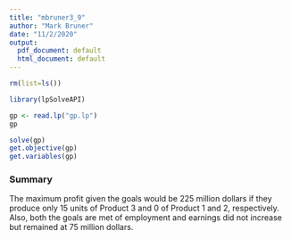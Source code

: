 ```yaml
---
title: "mbruner3_9"
author: "Mark Bruner"
date: "11/2/2020"
output:
  pdf_document: default
  html_document: default
---
```

```r
rm(list=ls())
```

```r
library(lpSolveAPI)
```

```r
gp <- read.lp("gp.lp")
gp
```

```r
solve(gp)
get.objective(gp)
get.variables(gp)
```

### **Summary**
The maximum profit given the goals would be 225 million dollars if they produce only 15 units of Product 3 and 0 of Product 1 and 2, respectively. Also, both the goals are met of employment and earnings did not increase but remained at 75 million dollars.  